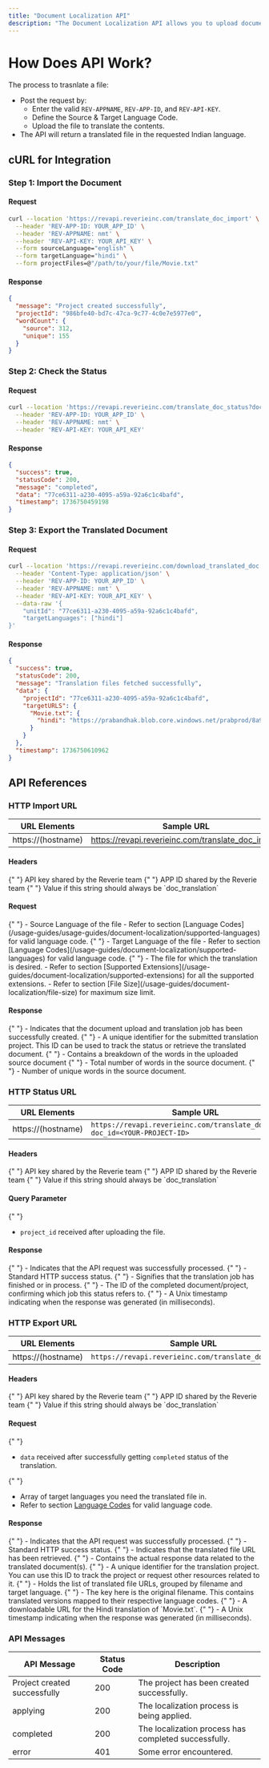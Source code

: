 ```yaml
---
title: "Document Localization API"
description: "The Document Localization API allows you to upload documents (PDFs, Word files, Text, etc.) and receive fully translated versions in the desired language. "
---
```


# How Does API Work?

The process to trasnlate a file:

- Post the request by:
  - Enter the valid `REV-APPNAME`, `REV-APP-ID`, and `REV-API-KEY`.
  - Define the Source & Target Language Code.
  - Upload the file to translate the contents.
- The API will return a translated file in the requested Indian language.

## cURL for Integration
### Step 1: Import the Document
#### Request
```bash
curl --location 'https://revapi.reverieinc.com/translate_doc_import' \
  --header 'REV-APP-ID: YOUR_APP_ID' \
  --header 'REV-APPNAME: nmt' \
  --header 'REV-API-KEY: YOUR_API_KEY' \
  --form sourceLanguage="english" \
  --form targetLanguage="hindi" \
  --form projectFiles=@"/path/to/your/file/Movie.txt"
```
#### Response
```json
{
  "message": "Project created successfully",
  "projectId": "986bfe40-bd7c-47ca-9c77-4c0e7e5977e0",
  "wordCount": {
    "source": 312,
    "unique": 155
  }
}
```
### Step 2: Check the Status
#### Request
```bash
curl --location 'https://revapi.reverieinc.com/translate_doc_status?doc_id=YOUR_DOCUMENT_ID' \
  --header 'REV-APP-ID: YOUR_APP_ID' \
  --header 'REV-APPNAME: nmt' \
  --header 'REV-API-KEY: YOUR_API_KEY'

```
#### Response
```json
{
  "success": true,
  "statusCode": 200,
  "message": "completed",
  "data": "77ce6311-a230-4095-a59a-92a6c1c4bafd",
  "timestamp": 1736750459198
}
```
### Step 3: Export the Translated Document
#### Request
```bash
curl --location 'https://revapi.reverieinc.com/download_translated_doc' \
  --header 'Content-Type: application/json' \
  --header 'REV-APP-ID: YOUR_APP_ID' \
  --header 'REV-APPNAME: nmt' \
  --header 'REV-API-KEY: YOUR_API_KEY' \
  --data-raw '{
    "unitId": "77ce6311-a230-4095-a59a-92a6c1c4bafd",
    "targetLanguages": ["hindi"]
}'

```
#### Response
```json
{
  "success": true,
  "statusCode": 200,
  "message": "Translation files fetched successfully",
  "data": {
    "projectId": "77ce6311-a230-4095-a59a-92a6c1c4bafd",
    "targetURLS": {
      "Movie.txt": {
        "hindi": "https://prabandhak.blob.core.windows.net/prabprod/8a954c1a-1462-47ad-99e6-6909a64017f7/77ce6311-a230-4095-a59a-92a6c1c4bafd/exports/Project_Level_1736750610592/hi_Movie.txt"
      }
    }
  },
  "timestamp": 1736750610962
}

```

## API References

### HTTP Import URL
| URL Elements       | Sample URL                     |
|--------------------|--------------------------------|
| https://(hostname) | https://revapi.reverieinc.com/translate_doc_import |

#### Headers

<ParamField header="REV-API-KEY" type="string" required>
  {" "}
  API key shared by the Reverie team
</ParamField> 
<ParamField header="REV-APP-ID" type="string" required>
  {" "}
  APP ID shared by the Reverie team
</ParamField>
<ParamField header="REV-APPNAME" type="string" required>
  {" "}
  Value if this string should always be `doc_translation` 
</ParamField>

#### Request
<ParamField body="sourceLanguage" type="string" required>
  {" "}
    -  Source Language of the file
    -  Refer to section [Language Codes](/usage-guides/usage-guides/document-localization/supported-languages) for valid language code.
</ParamField> 

<ParamField body="targetLanguage" type="string" required>
  {" "}
    -  Target Language of the file
    -  Refer to section [Language Codes](/usage-guides/document-localization/supported-languages) for valid language code.
</ParamField> 

<ParamField body="projectFiles" type="file" required>
  {" "}
    -  The file for which the translation is desired.
    - Refer to section [Supported Extensions](/usage-guides/document-localization/supported-extensions) for all the supported extensions.
    - Refer to section [File Size](/usage-guides/document-localization/file-size) for maximum size limit.
</ParamField> 

#### Response
<ParamField body="message" type="string">
  {" "}
    -  Indicates that the document upload and translation job has been successfully created.
</ParamField> 

<ParamField body="projectId" type="string">
  {" "}
    -  A unique identifier for the submitted translation project. This ID can be used to track the status or retrieve the translated document.
</ParamField> 

<ParamField body="wordCount" type="[]">
  {" "}
    -  Contains a breakdown of the words in the uploaded source document
</ParamField> 

<ParamField body="source" type="integer">
  {" "}
    -  Total number of words in the source document.
</ParamField> 

<ParamField body="unique" type="integer">
  {" "}
    -  Number of unique words in the source document.
</ParamField> 

### HTTP Status URL
| URL Elements       | Sample URL                     |
|--------------------|--------------------------------|
| https://(hostname) | `https://revapi.reverieinc.com/translate_doc_status?doc_id=<YOUR-PROJECT-ID>` |

#### Headers

<ParamField header="REV-API-KEY" type="string" required>
  {" "}
  API key shared by the Reverie team
</ParamField> 
<ParamField header="REV-APP-ID" type="string" required>
  {" "}
  APP ID shared by the Reverie team
</ParamField>
<ParamField header="REV-APPNAME" type="string" required>
  {" "}
  Value if this string should always be `doc_translation` 
</ParamField>

#### Query Parameter
<ParamField query="doc_id" type="string" required>
  {" "}
  
- `project_id` received after uploading the file.

</ParamField> 


#### Response
<ParamField body="success" type="boolean">
  {" "}
    -  Indicates that the API request was successfully processed.
</ParamField> 

<ParamField body="statusCode" type="integer">
  {" "}
    -  Standard HTTP success status.
</ParamField> 

<ParamField body="message" type="string">
  {" "}
    -  Signifies that the translation job has finished or in process.
</ParamField> 

<ParamField body="data" type="string">
  {" "}
    - The ID of the completed document/project, confirming which job this status refers to.
</ParamField> 

<ParamField body="timestamp" type="string">
  {" "}
    -  A Unix timestamp indicating when the response was generated (in milliseconds).
</ParamField> 

### HTTP Export URL
| URL Elements       | Sample URL                     |
|--------------------|--------------------------------|
| https://(hostname) | `https://revapi.reverieinc.com/translate_doc_export` |

#### Headers

<ParamField header="REV-API-KEY" type="string" required>
  {" "}
  API key shared by the Reverie team
</ParamField> 
<ParamField header="REV-APP-ID" type="string" required>
  {" "}
  APP ID shared by the Reverie team
</ParamField>
<ParamField header="REV-APPNAME" type="string" required>
  {" "}
  Value if this string should always be `doc_translation` 
</ParamField>

#### Request
<ParamField body="unitId" type="string" required>
  {" "}
  
- `data` received after successfully getting `completed` status of the translation.

</ParamField> 

<ParamField body="targetLanguages" type="array" required>
  {" "}
  
- Array of target languages you need the translated file in.
- Refer to section [Language Codes](/usage-guides/document-localization/supported-languages) for valid language code.

</ParamField> 


#### Response
<ParamField body="success" type="boolean">
  {" "}
    -  Indicates that the API request was successfully processed.
</ParamField> 

<ParamField body="statusCode" type="integer">
  {" "}
    -  Standard HTTP success status.
</ParamField> 

<ParamField body="message" type="string">
  {" "}
    -  Indicates that the translated file URL has been retrieved.
</ParamField> 

<ParamField body="data" type="object">
  {" "}
    - Contains the actual response data related to the translated document(s).

</ParamField> 

<ParamField body="projectId" type="string">
  {" "}
    -  A unique identifier for the translation project. You can use this ID to track the project or request other resources related to it.
</ParamField> 

<ParamField body="targetURLS" type="object">
  {" "}
    -  Holds the list of translated file URLs, grouped by filename and target language.
</ParamField> 

<ParamField body="Movie.txt" type="object">
  {" "}
    -  The key here is the original filename. This contains translated versions mapped to their respective language codes.
</ParamField> 

<ParamField body="hindi" type="string">
  {" "}
    -  A downloadable URL for the Hindi translation of `Movie.txt`.
</ParamField> 

<ParamField body="timestamp" type="string">
  {" "}
    -  A Unix timestamp indicating when the response was generated (in milliseconds).
</ParamField> 

### API Messages
| API Message                  | Status Code | Description                                           |
|-----------------------------|-------------|-------------------------------------------------------|
| Project created successfully | 200         | The project has been created successfully.            |
| applying                     | 200         | The localization process is being applied.                     |
| completed                    | 200         | The localization process has completed successfully.           |
| error                        | 401         | Some error encountered. |